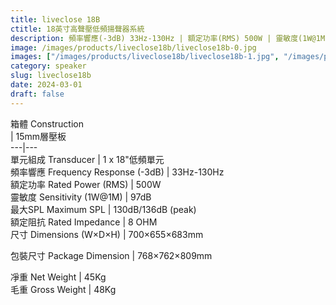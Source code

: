 ```yaml
---
title: liveclose 18B
ctitle: 18英寸高聲壓低頻揚聲器系統
description: 頻率響應(-3dB) 33Hz-130Hz | 額定功率(RMS) 500W | 靈敏度(1W@1M) 97dB | 最大SPL 	130dB/136dB (peak)
image: /images/products/liveclose18b/liveclose18b-0.jpg
images: ["/images/products/liveclose18b/liveclose18b-1.jpg", "/images/products/liveclose18b/liveclose18b-2.jpg", "/images/products/liveclose18b/liveclose18b-3.jpg", "/images/products/liveclose18b/liveclose18b-4.jpg", "/images/products/liveclose18b/liveclose18b-5.jpg", "/images/products/liveclose18b/liveclose18b-6.jpg", "/images/products/liveclose18b/liveclose18b-7.jpg"]
category: speaker
slug: liveclose18b
date: 2024-03-01
draft: false
---
```


  
箱體 Construction  
|  15mm層壓板  
---|---  
單元組成 Transducer  |  1 x 18"低頻單元   
頻率響應 Frequency Response (-3dB)  |  33Hz-130Hz   
額定功率 Rated Power (RMS)  |  500W   
靈敏度 Sensitivity (1W@1M)  |  97dB   
最大SPL Maximum SPL  |  130dB/136dB (peak)   
額定阻抗 Rated Impedance  |  8 OHM   
尺寸 Dimensions (W×D×H)  |  700×655×683mm  
  
包裝尺寸 Package Dimension  |  768×762×809mm  
  
凈重 Net Weight  |  45Kg   
毛重 Gross Weight  |  48Kg  
  
  


